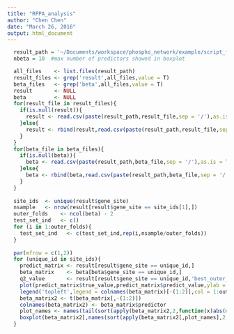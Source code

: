 ```yaml
---
title: "RPPA_analysis"
author: "Chen Chen"
date: "March 26, 2016"
output: html_document
---
```



```r
  result_path = '~/Documents/workspace/phospho_network/example/script_files/output/rfL_fit'
  nbeta = 10  #max number of predictors showed in boxplot

  all_files    <- list.files(result_path)
  result_files <- grep('result',all_files,value = T)
  beta_files   <- grep('beta',all_files,value = T)
  result       <- NULL
  beta         <- NULL
  for(result_file in result_files){
    if(is.null(result)){
      result <- read.csv(paste(result_path,result_file,sep = '/'),as.is = T)
    }else{
      result <- rbind(result,read.csv(paste(result_path,result_file,sep = '/'),as.is = T))
    }
  }
  for(beta_file in beta_files){
    if(is.null(beta)){
      beta <- read.csv(paste(result_path,beta_file,sep = '/'),as.is = T)
    }else{
      beta <- rbind(beta,read.csv(paste(result_path,beta_file,sep = '/'),as.is = T))
    }
  }
  
  site_ids  <- unique(result$gene_site)
  nsample   <- nrow(result[result$gene_site == site_ids[1],])
  outer_folds    <- ncol(beta) - 2
  test_set_ind   <- c()
  for (i in 1:outer_folds){
    test_set_ind   <- c(test_set_ind,rep(i,nsample/outer_folds))
  }
  
  par(mfrow = c(1,2))
  for (unique_id in site_ids){
    predict_matrix <- result[result$gene_site == unique_id,]
    beta_matrix    <- beta[beta$gene_site == unique_id,]
    q2_value       <- result[result$gene_site == unique_id,'best_outer_q2'][1]
    plot(predict_matrix$true_value,predict_matrix$predict_value,ylab = paste('Prediction Q2=',round(q2_value,4)),xlab = 'True value',main = paste('Regression for ',unique_id),col = test_set_ind)
    legend('topleft',legend = colnames(beta_matrix)[-(1:2)],col = 1:outer_folds,pch = 'o',box.lty = 0,cex = 0.7)
    beta_matrix2 <- t(beta_matrix[,-(1:2)])
    colnames(beta_matrix2) <- beta_matrix$predictor
    plot_names <- names(tail(sort(apply(beta_matrix2,2,function(x)abs(median(x)))),nbeta))
    boxplot(beta_matrix2[,names(sort(apply(beta_matrix2[,plot_names],2,median)))],cex.axis=0.45,las = 2, main = 'coefficients in CV')
  }

```


